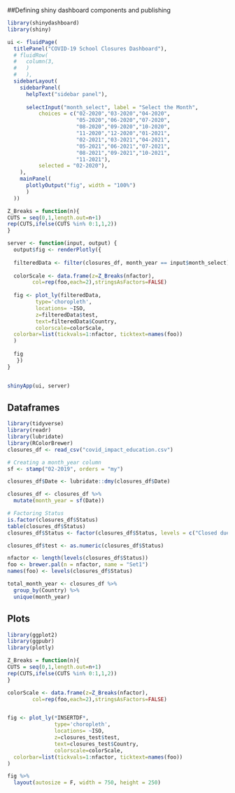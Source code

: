 

##Defining shiny dashboard components and publishing
```r
library(shinydashboard)
library(shiny)

ui <- fluidPage(
  titlePanel("COVID-19 School Closures Dashboard"),
  # fluidRow(
  #   column(3,
  #   )
  #   ),
  sidebarLayout(
    sidebarPanel(
      helpText("sidebar panel"),
      
      selectInput("month_select", label = "Select the Month",
          choices = c("02-2020","03-2020","04-2020",
                      "05-2020","06-2020","07-2020",
                      "08-2020","09-2020","10-2020",
                      "11-2020","12-2020","01-2021",
                      "02-2021","03-2021","04-2021",
                      "05-2021","06-2021","07-2021",
                      "08-2021","09-2021","10-2021",
                      "11-2021"),
          selected = "02-2020"),
    ),
    mainPanel(
      plotlyOutput("fig", width = "100%")
      )
  ))

Z_Breaks = function(n){
CUTS = seq(0,1,length.out=n+1)
rep(CUTS,ifelse(CUTS %in% 0:1,1,2))
}

server <- function(input, output) {
  output$fig <- renderPlotly({
   
  filteredData <- filter(closures_df, month_year == input$month_select)
  
  colorScale <- data.frame(z=Z_Breaks(nfactor),
        col=rep(foo,each=2),stringsAsFactors=FALSE)
  
  fig <- plot_ly(filteredData, 
         type='choropleth', 
         locations= ~ISO, 
         z=filteredData$test, 
         text=filteredData$Country,
         colorscale=colorScale,
  colorbar=list(tickvals=1:nfactor, ticktext=names(foo))
  )
  
  fig
   })
}


shinyApp(ui, server)

```

## Dataframes
```r
library(tidyverse)
library(readr)
library(lubridate)
library(RColorBrewer)
closures_df <- read_csv("covid_impact_education.csv")

# Creating a month_year column
sf <- stamp("02-2019", orders = "my") 

closures_df$Date <- lubridate::dmy(closures_df$Date)

closures_df <- closures_df %>%
  mutate(month_year = sf(Date))

# Factoring Status
is.factor(closures_df$Status)
table(closures_df$Status)
closures_df$Status <- factor(closures_df$Status, levels = c("Closed due to COVID-19", "Partially open", "Fully open", "Academic break"))

closures_df$test <- as.numeric(closures_df$Status)

nfactor <- length(levels(closures_df$Status))
foo <- brewer.pal(n = nfactor, name = "Set1")
names(foo) <- levels(closures_df$Status)

total_month_year <- closures_df %>%
  group_by(Country) %>%
  unique(month_year)

```

## Plots
```r
library(ggplot2)
library(ggpubr)
library(plotly)

Z_Breaks = function(n){
CUTS = seq(0,1,length.out=n+1)
rep(CUTS,ifelse(CUTS %in% 0:1,1,2))
}

colorScale <- data.frame(z=Z_Breaks(nfactor),
        col=rep(foo,each=2),stringsAsFactors=FALSE)


fig <- plot_ly(*INSERTDF*, 
               type='choropleth', 
               locations= ~ISO, 
               z=closures_test$test, 
               text=closures_test$Country,
               colorscale=colorScale,
  colorbar=list(tickvals=1:nfactor, ticktext=names(foo))
)

fig %>%
  layout(autosize = F, width = 750, height = 250)






```

